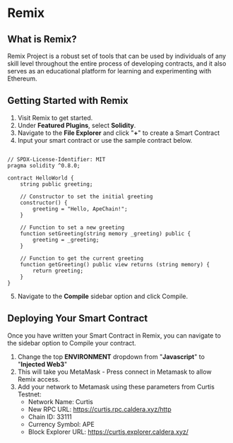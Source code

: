 # Remix
## What is Remix? 
Remix Project is a robust set of tools that can be used by individuals of any skill level throughout the entire process of developing contracts, and it also serves as an educational platform for learning and experimenting with Ethereum.

## Getting Started with Remix 
1. Visit Remix to get started. 
1. Under **Featured Plugins**, select **Solidity**.
3. Navigate to the **File Explorer** and click "**+**" to create a Smart Contract 
4. Input your smart contract or use the sample contract below.
```solidity

// SPDX-License-Identifier: MIT
pragma solidity ^0.8.0;

contract HelloWorld {
    string public greeting;

    // Constructor to set the initial greeting
    constructor() {
        greeting = "Hello, ApeChain!";
    }

    // Function to set a new greeting
    function setGreeting(string memory _greeting) public {
        greeting = _greeting;
    }

    // Function to get the current greeting
    function getGreeting() public view returns (string memory) {
        return greeting;
    }
}
```
5. Navigate to the **Compile** sidebar option and click Compile. 

## Deploying Your Smart Contract
Once you have written your Smart Contract in Remix, you can navigate to the sidebar option to Compile your contract. 

1. Change the top **ENVIRONMENT** dropdown from "**Javascript**" to "**Injected Web3**" 
2. This will take you MetaMask - Press connect in Metamask to allow Remix access. 
3. Add your network to Metamask using these parameters from Curtis Testnet:
    - Network Name: Curtis
    - New RPC URL: https://curtis.rpc.caldera.xyz/http
    - Chain ID: 33111
    - Currency Symbol: APE
    - Block Explorer URL: https://curtis.explorer.caldera.xyz/

